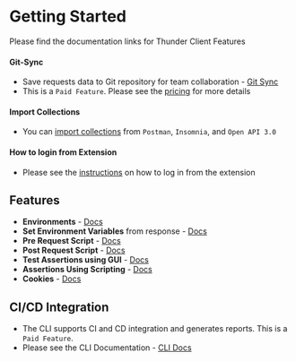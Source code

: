 # Getting Started

Please find the documentation links for Thunder Client Features

#### Git-Sync
- Save requests data to Git repository for team collaboration - [Git Sync](team#git-sync)
- This is a `Paid Feature`. Please see the [pricing](https://www.thunderclient.com/pricing) for more details

#### Import Collections
- You can [import collections](features/import) from `Postman`, `Insomnia`, and `Open API 3.0` 

#### How to login from Extension
- Please see the [instructions](others/login) on how to log in from the extension

## Features

- **Environments** - [Docs](features/environments)
- **Set Environment Variables** from response - [Docs](environments#set-environment-variable)
- **Pre Request Script** - [Docs](scripting#pre-request-script)
- **Post Request Script** - [Docs](scripting#post-request-script)
- **Test Assertions using GUI** - [Docs](/testing)
- **Assertions Using Scripting** - [Docs](/scripting/assertions)
- **Cookies** - [Docs](/features/cookies)

## CI/CD Integration

- The CLI supports CI and CD integration and generates reports. This is a `Paid Feature`.
- Please see the CLI Documentation - [CLI Docs](/cli)
